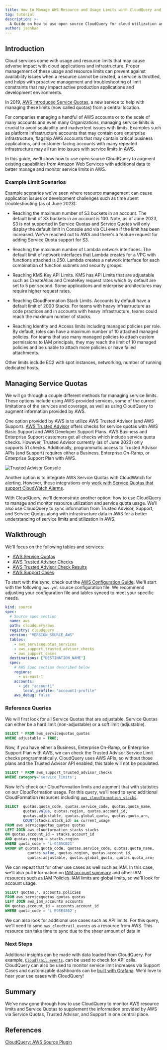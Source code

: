 ```yaml
---
title: How to Manage AWS Resource and Usage Limits with CloudQuery and Service Quotas
tag: tutorial
description: >-
  A Guide on how to use open source CloudQuery for cloud utilization and service limits for better operational uptime and troubleshooting.  This guide covers managing AWS Service Quotas and how to monitor limits across cloud resources.
author: jsonkao
---
```



<HowToGuideHeader/>

## Introduction

Cloud services come with usage and resource limits that may cause adverse impact with cloud applications and infrastructure.  Proper management of these usage and resource limits can prevent against availability issues when a resource cannot be created, a service is throttled, and helps with proactive management and troubleshooting of limit constraints that may impact active production applications and development environments. 

In 2019, [AWS introduced Service Quotas](https://aws.amazon.com/blogs/mt/introducing-service-quotas-view-and-manage-your-quotas-for-aws-services-from-one-central-location/), a new service to help with managing these limits (now called quotas) from a central location.

For companies managing a handful of AWS accounts or to the scale of many accounts and even many Organizations, managing service limits is crucial to avoid scalability and inadvertent issues with limits.  Examples such as platform infrastructure accounts that may contain core enterprise infrastructure, flagship AWS accounts that may contain critical business applications, and customer-facing accounts with many repeated infrastructure may all run into issues with service limits in AWS.

In this guide, we'll show how to use open source CloudQuery to augment existing capabilities from Amazon Web Services with additional data to better manage and monitor service limits in AWS.

### Example Limit Scenarios

Example scenarios we've seen where resource management can cause application issues or development challenges such as time spent troubleshooting (as of June 2023):

* Reaching the maximum number of S3 buckets in an account.  The default limit of S3 buckets in an account is 100.  Note, as of June 2023, S3 is not supported in Service Quotas and Service Quotas will only display the default limit in Console and via CLI even if the limit has been increased.  We've reached out to AWS and there's a feature request for adding Service Quota support for S3.

* Reaching the maximum number of Lambda network interfaces.  The default limit of network interfaces that Lambda creates for a VPC with functions attached is 250.  Lambda creates a network interface for each combination of function subnets and security groups.

* Reaching KMS Key API Limits.  KMS has API Limits that are adjustable such as CreateAlias and CreateKey request rates which by default are set to 5 per second.  Some applications and enterprise architectures may require higher request rates.

* Reaching CloudFormation Stack Limits.  Accounts by default have a default limit of 2000 Stacks.  For teams with heavy infrastructure as code practices and in accounts with heavy infrastructure, teams could reach the maximum number of stacks. 

* Reaching Identity and Access limits including managed policies per role.  By default, roles can have a maximum number of 10 attached managed policies.  For teams that use many managed policies to attach custom permissions to IAM principals, they may reach the limit of 10 managed policies and be unable to attach more policies or have failed attachments.

Other limits include EC2 with spot instances, networking, number of running dedicated hosts.

## Managing Service Quotas

We will go through a couple different methods for managing service limits.  These options include using AWS-provided services, some of the current limitations of the services and coverage, as well as using CloudQuery to augment information provided by AWS.

One option provided by AWS is to utilize AWS Trusted Advisor (and AWS Support).  [AWS Trusted Advisor](https://aws.amazon.com/premiumsupport/technology/trusted-advisor/) offers checks for service quotas with AWS Basic Support and AWS Developer Support Plans.  AWS Business and Enterprise Support customers get all checks which include service quota checks.  However, Trusted Advisor currently (as of June 2023) only supports 51 checks.  Additionally, programmatic access to Trusted Advisor APIs (and Support) requires either a Business, Enterprise On-Ramp, or Enterprise Support Plan with AWS.

![Trusted Advisor Console](/images/how-to-guides/aws-resource-limits-and-service-quotas/trusted-advisor.png)

Another option is to integrate AWS Service Quotas with CloudWatch for alerting.  However, these integrations only [work with Service Quotas that support CloudWatch Alarms](https://docs.aws.amazon.com/servicequotas/latest/userguide/configure-cloudwatch.html).

With CloudQuery, we'll demonstrate another option: how to use CloudQuery to manage and monitor resource utilization and service quota usage.  We'll also use CloudQuery to sync information from Trusted Advisor, Support, and Service Quotas along with infrastructure data in AWS for a better understanding of service limits and utilization in AWS.

## Walkthrough

We'll focus on the following tables and services:
* [AWS Service Quotas](https://hub.cloudquery.io/plugins/source/cloudquery/aws/tables/aws_servicequotas_quotas)
* [AWS Trusted Advisor Checks](https://hub.cloudquery.io/plugins/source/cloudquery/aws/tables/aws_support_trusted_advisor_checks)
* [AWS Trusted Advisor Check Results](https://hub.cloudquery.io/plugins/source/cloudquery/aws/tables/aws_support_trusted_advisor_check_results)
* [AWS Support Cases](https://hub.cloudquery.io/plugins/source/cloudquery/aws/tables/aws_support_cases) 

To start with the sync, check out the [AWS Configuration Guide](https://www.cloudquery.iohttps://hub.cloudquery.io/plugins/source/cloudquery/aws).  We'll start with the following `aws.yml` source configuration file.  We recommend adjusting your configuration file and tables synced to meet your specific needs.

```yaml copy
kind: source
spec:
  # Source spec section
  name: aws
  path: cloudquery/aws
  registry: cloudquery
  version: "VERSION_SOURCE_AWS"
  tables: 
    - aws_servicequotas_services
    - aws_support_trusted_advisor_checks
    - aws_support_cases
  destinations: ["DESTINATION_NAME"]
  spec: 
    # AWS Spec section described below
    regions: 
      - us-east-1
    accounts:
      - id: "account1"
        local_profile: "account1-profile"
    aws_debug: false
```

### Reference Queries

We will first look for all Service Quotas that are adjustable.  Service Quotas can either be a hard limit (non-adjustable) or a soft limit (adjustable).

```sql copy
SELECT * FROM aws_servicequotas_quotas
WHERE adjustable = TRUE;
```

Now, if you have either a Business, Enterprise On-Ramp, or Enterprise Support Plan with AWS, we can check the Trusted Advisor Service Limit checks programmatically.  CloudQuery uses AWS APIs, so without those plans and the Trusted Advisor API enabled, this table will not be populated.

```sql copy
SELECT * FROM aws_support_trusted_advisor_checks
WHERE category='service_limits';
```

Now let's check our CloudFormation limits and augment that with statistics on our CloudFormation usage.  For this query, we'll need to sync additional CloudFormation resources including [`aws_cloudformation_stacks`](https://hub.cloudquery.io/plugins/source/cloudquery/aws/tables/aws_cloudformation_stacks).

```sql copy
SELECT  quotas.quota_code, quotas.service_code, quotas.quota_name, 
        quotas.value, quotas.region, quotas.account_id, 
        quotas.adjustable, quotas.global_quota, quotas.quota_arn, 
        COUNT(stacks.stack_id) as current_usage
FROM aws_servicequotas_quotas quotas 
LEFT JOIN aws_cloudformation_stacks stacks 
ON quotas.account_id = stacks.account_id 
AND quotas.region = stacks.region
WHERE quota_code = 'L-0485CB21'
GROUP BY quotas.quota_code, quotas.service_code, quotas.quota_name, 
          quotas.value, quotas.region, quotas.account_id, 
          quotas.adjustable, quotas.global_quota, quotas.quota_arn;
```

We can repeat that for other use cases as well such as IAM.  In this case, we'll also pull information on [IAM account summary](https://hub.cloudquery.io/plugins/source/cloudquery/aws/tables/aws_iam_accounts) and other IAM resources such as [IAM Policies](https://hub.cloudquery.io/plugins/source/cloudquery/aws/tables/aws_iam_policies).  IAM limits are global limits, so we'll look for account usage.

```sql copy
SELECT quotas.*, accounts.policies 
FROM aws_servicequotas_quotas quotas
LEFT JOIN aws_iam_accounts accounts
ON quotas.account_id = accounts.account_id
WHERE quota_code = 'L-E95E4862';
```

We can also look for additional use cases such as API limits.  For this query, we'll need to sync `aws_cloudtrail_events` as a resource from AWS.  This resource can take time to sync due to the sheer amount of data in 

### Next Steps

Additional insights can be made with data loaded from CloudQuery.  For example, [`CloudTrail events`](https://hub.cloudquery.io/plugins/source/cloudquery/aws/tables/aws_cloudtrail_events).
 can be used to check for API calls.  CloudQuery can also be used to monitor service limit increases via Support Cases and customizable dashboards can be [built with Grafana](https://www.cloudquery.io/how-to-guides/open-source-cspm).  We'd love to hear your use cases with CloudQuery!

## Summary

We've now gone through how to use CloudQuery to monitor AWS resource limits and Service Quotas to supplement the information provided by AWS via Service Quotas, Trusted Advisor, and Support in one central place.  

## References

[CloudQuery: AWS Source Plugin](https://hub.cloudquery.io/plugins/source/cloudquery/aws)

